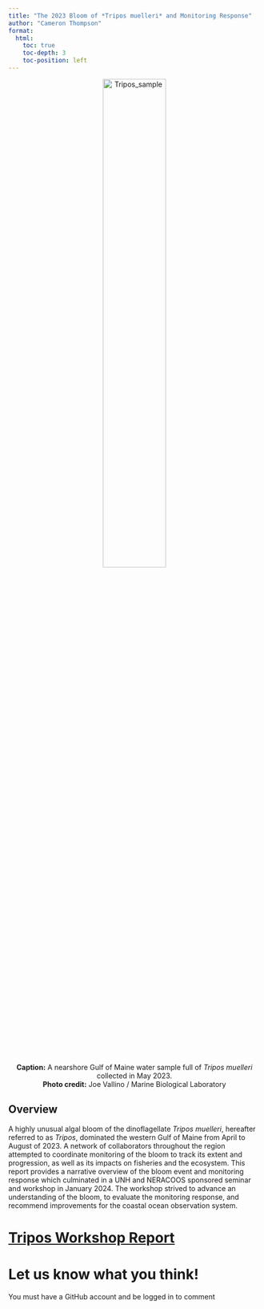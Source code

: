 ```yaml
---
title: "The 2023 Bloom of *Tripos muelleri* and Monitoring Response"
author: "Cameron Thompson"
format:
  html:
    toc: true
    toc-depth: 3
    toc-position: left
---
```


::: {style="text-align: center;"}
<img src="Tripos_sample.JPG" alt="Tripos_sample" style="width: 50%;"/>

<p><strong>Caption:</strong> A nearshore Gulf of Maine water sample full of <em>Tripos muelleri</em> collected in May 2023.<br /> <strong>Photo credit:</strong> Joe Vallino / Marine Biological Laboratory</p>
:::

## Overview

A highly unusual algal bloom of the dinoflagellate *Tripos muelleri*, hereafter referred to as *Tripos*, dominated the western Gulf of Maine from April to August of 2023. A network of collaborators throughout the region attempted to coordinate monitoring of the bloom to track its extent and progression, as well as its impacts on fisheries and the ecosystem. This report provides a narrative overview of the bloom event and monitoring response which culminated in a UNH and NERACOOS sponsored seminar and workshop in January 2024. The workshop strived to advance an understanding of the bloom, to evaluate the monitoring response, and recommend improvements for the coastal ocean observation system.

# [Tripos Workshop Report](report.html) <!-- Link to the briefing paper -->

# Let us know what you think!

You must have a GitHub account and be logged in to comment

<!-- Utterances comments -->

```{=html}
<script src="https://utteranc.es/client.js"
        repo="sea-scope/Tripos"
        issue-term="pathname"
        theme="github-light"
        label="comment"
        crossorigin="anonymous"
        async>
</script>
```
